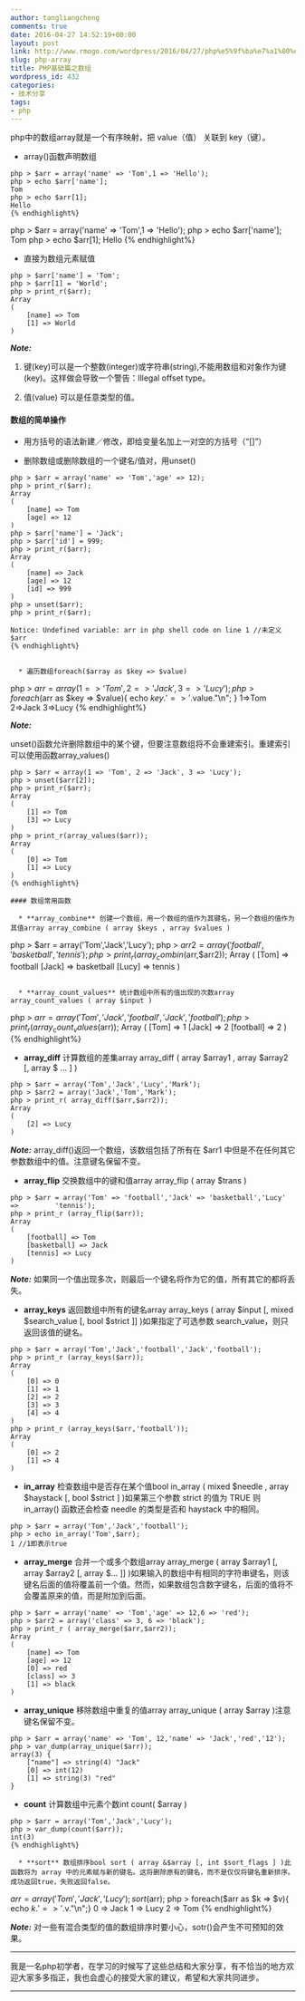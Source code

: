 ```yaml
---
author: tangliangcheng
comments: true
date: 2016-04-27 14:52:19+00:00
layout: post
link: http://www.rmogo.com/wordpress/2016/04/27/php%e5%9f%ba%e7%a1%80%e7%af%87%e4%b9%8b%e6%95%b0%e7%bb%84/
slug: php-array
title: PHP基础篇之数组
wordpress_id: 432
categories:
- 技术分享
tags:
- php
---
```


php中的数组array就是一个有序映射，把 value（值） 关联到 key（键）。

  * array()函数声明数组

```
php > $arr = array('name' => 'Tom',1 => 'Hello');
php > echo $arr['name'];
Tom
php > echo $arr[1];
Hello
{% endhighlight%}

```
php > $arr = array('name' => 'Tom',1 => 'Hello');
php > echo $arr['name'];
Tom
php > echo $arr[1];
Hello
{% endhighlight%}

  * 直接为数组元素赋值
    
```
php > $arr['name'] = 'Tom';
php > $arr[1] = 'World';
php > print_r($arr);
Array
(
    [name] => Tom
    [1] => World
)
```


**_Note:_**

  1. 键(key)可以是一个整数(integer)或字符串(string),不能用数组和对象作为键(key)。这样做会导致一个警告：Illegal offset type。

  2. 值(value) 可以是任意类型的值。

#### 数组的简单操作

  * 用方括号的语法新建／修改，即给变量名加上一对空的方括号（“[]”）

  * 删除数组或删除数组的一个键名/值对，用unset()

```
php > $arr = array('name' => 'Tom','age' => 12);
php > print_r($arr);
Array
(
    [name] => Tom
    [age] => 12
)
php > $arr['name'] = 'Jack';
php > $arr['id'] = 999;
php > print_r($arr);
Array
(
    [name] => Jack
    [age] => 12
    [id] => 999
)
php > unset($arr);
php > print_r($arr);

Notice: Undefined variable: arr in php shell code on line 1 //未定义$arr
{% endhighlight%}


  * 遍历数组foreach($array as $key => $value)

```
php > $arr = array(1 => 'Tom', 2 => 'Jack', 3 => 'Lucy');
php > foreach($arr as $key => $value){
        echo $key.'=>'.$value."\n";
        }
1=>Tom
2=>Jack
3=>Lucy
{% endhighlight%}

**_Note:_**

unset()函数允许删除数组中的某个键，但要注意数组将不会重建索引。重建索引可以使用函数array_values()

```
php > $arr = array(1 => 'Tom', 2 => 'Jack', 3 => 'Lucy');
php > unset($arr[2]);
php > print_r($arr);
Array
(
    [1] => Tom
    [3] => Lucy
)
php > print_r(array_values($arr));
Array
(
    [0] => Tom
    [1] => Lucy
)
{% endhighlight%}

#### 数组常用函数

  * **array_combine** 创建一个数组，用一个数组的值作为其键名，另一个数组的值作为其值array array_combine ( array $keys , array $values )

```
php > $arr = array('Tom','Jack','Lucy');
php > $arr2 = array('football','basketball','tennis');
php > print_r(array_combin($arr,$arr2));
Array
(
    [Tom] => football
    [Jack] => basketball
    [Lucy] => tennis
)
```

  * **array_count_values** 统计数组中所有的值出现的次数array array_count_values ( array $input )

```
php > $arr = array('Tom','Jack','football','Jack','football');
php > print_r(array_count_values($arr));
Array
(
    [Tom] => 1
    [Jack] => 2
    [football] => 2
)   
{% endhighlight%}

  * **array_diff** 计算数组的差集array array_diff ( array $array1 , array $array2 [, array $ ... ] )

```
php > $arr = array('Tom','Jack','Lucy','Mark');
php > $arr2 = array('Jack','Tom','Mark');
php > print_r( array_diff($arr,$arr2));
Array
(
    [2] => Lucy
)
```

**_Note:_** array_diff()返回一个数组，该数组包括了所有在 $arr1 中但是不在任何其它参数数组中的值。注意键名保留不变。

  * **array_flip** 交换数组中的键和值array array_flip ( array $trans )

```
php > $arr = array('Tom' => 'football','Jack' => 'basketball','Lucy' =>         'tennis');
php > print_r (array_flip($arr));
Array
(
    [football] => Tom
    [basketball] => Jack
    [tennis] => Lucy
)
```

**_Note:_** 如果同一个值出现多次，则最后一个键名将作为它的值，所有其它的都将丢失。

  * **array_keys** 返回数组中所有的键名array array_keys ( array $input [, mixed $search_value [, bool $strict ]] )如果指定了可选参数 search_value，则只返回该值的键名。

```
php > $arr = array('Tom','Jack','football','Jack','football');
php > print_r (array_keys($arr));
Array
(
    [0] => 0
    [1] => 1
    [2] => 2
    [3] => 3
    [4] => 4
)
php > print_r (array_keys($arr,'football'));
Array
(
    [0] => 2
    [1] => 4
)
```

  * **in_array** 检查数组中是否存在某个值bool in_array ( mixed $needle , array $haystack [, bool $strict ] )如果第三个参数 strict 的值为 TRUE 则 in_array() 函数还会检查 needle 的类型是否和 haystack 中的相同。

```
php > $arr = array('Tom','Jack','football');
php > echo in_array('Tom',$arr);
1 //1即表示true
```

  * **array_merge** 合并一个或多个数组array array_merge ( array $array1 [, array $array2 [, array $... ]] )如果输入的数组中有相同的字符串键名，则该键名后面的值将覆盖前一个值。然而，如果数组包含数字键名，后面的值将不会覆盖原来的值，而是附加到后面。

```
php > $arr = array('name' => 'Tom','age' => 12,6 => 'red');
php > $arr2 = array('class' => 3, 6 => 'black');
php > print_r ( array_merge($arr,$arr2));
Array
(
    [name] => Tom
    [age] => 12
    [0] => red
    [class] => 3
    [1] => black
)
```

  * **array_unique** 移除数组中重复的值array array_unique ( array $array )注意键名保留不变。

```
php > $arr = array('name' => 'Tom', 12,'name' => 'Jack','red','12');
php > var_dump(array_unique($arr));
array(3) {
    ["name"] => string(4) "Jack"
    [0] => int(12)
    [1] => string(3) "red"
}
```

  * **count** 计算数组中元素个数int count( $array )

```
php > $arr = array('Tom','Jack','Lucy');
php > var_dump(count($arr));
int(3)
{% endhighlight%}

  * **sort** 数组排序bool sort ( array &$array [, int $sort_flags ] )此函数将为 array 中的元素赋与新的键名。这将删除原有的键名，而不是仅仅将键名重新排序。成功返回true，失败返回false。

```
$arr = array('Tom','Jack','Lucy');
sort($arr);
php > foreach($arr as $k => $v){ echo $k.' => '.$v."\n";}
0 => Jack
1 => Lucy
2 => Tom
{% endhighlight%}

**_Note:_** 对一些有混合类型的值的数组排序时要小心，sotr()会产生不可预知的效果。


* * *



我是一名php初学者，在学习的时候写了这些总结和大家分享，有不恰当的地方欢迎大家多多指正，我也会虚心的接受大家的建议，希望和大家共同进步。



* * *
